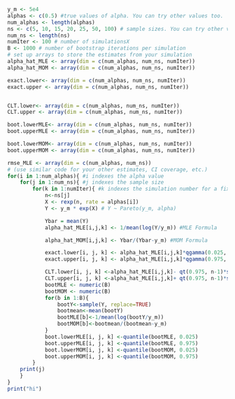 



```r
y_m <- 5e4
alphas <- c(0.5) #true values of alpha. You can try other values too.
num_alphas <- length(alphas)
ns <- c(5, 10, 15, 20, 25, 50, 100) # sample sizes. You can try other values too.
num_ns <- length(ns)
numIter <- 100 # number of simulationsX
B <- 1000 # number of bootstrap iterations per simulation
# set up arrays to store the estimates from your simulation
alpha_hat_MLE <- array(dim = c(num_alphas, num_ns, numIter))
alpha_hat_MOM <- array(dim = c(num_alphas, num_ns, numIter))

exact.lower<- array(dim = c(num_alphas, num_ns, numIter))
exact.upper <- array(dim = c(num_alphas, num_ns, numIter))


CLT.lower<- array(dim = c(num_alphas, num_ns, numIter))
CLT.upper <- array(dim = c(num_alphas, num_ns, numIter))

boot.lowerMLE<- array(dim = c(num_alphas, num_ns, numIter))
boot.upperMLE <- array(dim = c(num_alphas, num_ns, numIter))

boot.lowerMOM<- array(dim = c(num_alphas, num_ns, numIter))
boot.upperMOM <- array(dim = c(num_alphas, num_ns, numIter))

rmse_MLE <- array(dim = c(num_alphas, num_ns))
# (use similar code for your other estimates, CI coverage, etc.)
for(i in 1:num_alphas){ #i indexes the alpha value
    for(j in 1:num_ns){ #j indexes the sample size
        for(k in 1:numIter){ #k indexes the simulation number for a fixed n and alpha
            n<-ns[j]
            X <- rexp(n, rate = alphas[i])
            Y <- y_m * exp(X) # Y ~ Pareto(y_m, alpha)

            Ybar = mean(Y)
            alpha_hat_MLE[i,j,k] <- 1/mean(log(Y/y_m)) #MLE Formula

            alpha_hat_MOM[i,j,k] <- Ybar/(Ybar-y_m) #MOM Formula

            exact.lower[i, j, k] <- alpha_hat_MLE[i,j,k]*qgamma(0.025, n, n)
            exact.upper[i, j, k] <- alpha_hat_MLE[i,j,k]*qgamma(0.975, n, n)

            CLT.lower[i, j, k] <-alpha_hat_MLE[i,j,k]- qt(0.975, n-1)*sqrt(n)*(1/sd(Y))
            CLT.upper[i, j, k] <-alpha_hat_MLE[i,j,k]+ qt(0.975, n-1)*sqrt(n)*(1/sd(Y))
            bootMLE <- numeric(B)
            bootMOM <- numeric(B)
            for(b in 1:B){
                bootY<-sample(Y, replace=TRUE)
                bootmean<-mean(bootY)
                bootMLE[b]<-1/mean(log(bootY/y_m))
                bootMOM[b]<-bootmean/(bootmean-y_m)
            }
            boot.lowerMLE[i, j, k] <-quantile(bootMLE, 0.025)
            boot.upperMLE[i, j, k] <-quantile(bootMLE, 0.975)
            boot.lowerMOM[i, j, k] <-quantile(bootMOM, 0.025)
            boot.upperMOM[i, j, k] <-quantile(bootMOM, 0.975)
        }
    print(j)
    }   
}
print("hi")
```